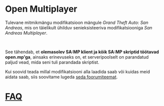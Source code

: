 # Open Multiplayer

Tulevane mitmikmängu modifikatsioon mängule _Grand Theft Auto: San Andreas_, mis on täielikult ühilduv senieksisteeriva modifikatsiooniga _San Andreas Multiplayer_.

<br />

See tähendab, et **olemasolev SA:MP klient ja kõik SA:MP skriptid töötavad open.mp'ga**, ainsaks erinevuseks on, et serveripoolselt on parandatud paljud vead, mida seni tuli parandada skriptist.

Kui soovid teada millal modifikatsiooni alla laadida saab või kuidas meid aidata saab, siis soovitame lugeda <a href="https://forum.open.mp/showthread.php?tid=99">seda foorumiteemat</a>.

# [FAQ](/faq)
